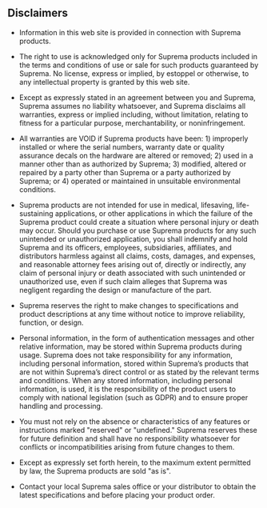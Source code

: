 <Xclude product='disclaimers'>

## Disclaimers

</Xclude>

* Information in this web site is provided in connection with Suprema products.

* The right to use is acknowledged only for Suprema products included in the terms and conditions of use or sale for such products guaranteed by Suprema. No license, express or implied, by estoppel or otherwise, to any intellectual property is granted by this web site.

* Except as expressly stated in an agreement between you and Suprema, Suprema assumes no liability whatsoever, and Suprema disclaims all warranties, express or implied including, without limitation, relating to fitness for a particular purpose, merchantability, or noninfringement.

* All warranties are VOID if Suprema products have been: 1\) improperly installed or where the serial numbers, warranty date or quality assurance decals on the hardware are altered or removed; 2\) used in a manner other than as authorized by Suprema; 3\) modified, altered or repaired by a party other than Suprema or a party authorized by Suprema; or 4\) operated or maintained in unsuitable environmental conditions.

* Suprema products are not intended for use in medical, lifesaving, life-sustaining applications, or other applications in which the failure of the Suprema product could create a situation where personal injury or death may occur. Should you purchase or use Suprema products for any such unintended or unauthorized application, you shall indemnify and hold Suprema and its officers, employees, subsidiaries, affiliates, and distributors harmless against all claims, costs, damages, and expenses, and reasonable attorney fees arising out of, directly or indirectly, any claim of personal injury or death associated with such unintended or unauthorized use, even if such claim alleges that Suprema was negligent regarding the design or manufacture of the part.

* Suprema reserves the right to make changes to specifications and product descriptions at any time without notice to improve reliability, function, or design.

* Personal information, in the form of authentication messages and other relative information, may be stored within Suprema products during usage. Suprema does not take responsibility for any information, including personal information, stored within Suprema’s products that are not within Suprema’s direct control or as stated by the relevant terms and conditions. When any stored information, including personal information, is used, it is the responsibility of the product users to comply with national legislation (such as GDPR) and to ensure proper handling and processing.

* You must not rely on the absence or characteristics of any features or instructions marked "reserved" or "undefined." Suprema reserves these for future definition and shall have no responsibility whatsoever for conflicts or incompatibilities arising from future changes to them.

* Except as expressly set forth herein, to the maximum extent permitted by law, the Suprema products are sold "as is".

* Contact your local Suprema sales office or your distributor to obtain the latest specifications and before placing your product order.
